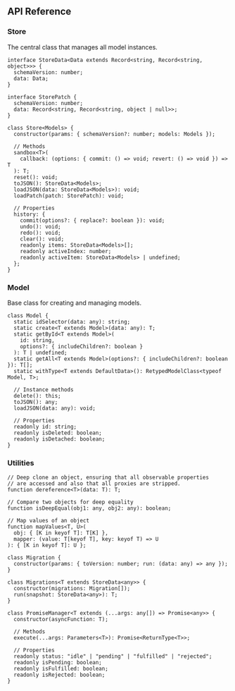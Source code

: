 ## API Reference

### Store

The central class that manages all model instances.

```tsx
interface StoreData<Data extends Record<string, Record<string, object>>> {
  schemaVersion: number;
  data: Data;
}

interface StorePatch {
  schemaVersion: number;
  data: Record<string, Record<string, object | null>>;
}

class Store<Models> {
  constructor(params: { schemaVersion?: number; models: Models });

  // Methods
  sandbox<T>(
    callback: (options: { commit: () => void; revert: () => void }) => T
  ): T;
  reset(): void;
  toJSON(): StoreData<Models>;
  loadJSON(data: StoreData<Models>): void;
  loadPatch(patch: StorePatch): void;

  // Properties
  history: {
    commit(options?: { replace?: boolean }): void;
    undo(): void;
    redo(): void;
    clear(): void;
    readonly items: StoreData<Models>[];
    readonly activeIndex: number;
    readonly activeItem: StoreData<Models> | undefined;
  };
}
```

### Model

Base class for creating and managing models.

```tsx
class Model {
  static idSelector(data: any): string;
  static create<T extends Model>(data: any): T;
  static getById<T extends Model>(
    id: string,
    options?: { includeChildren?: boolean }
  ): T | undefined;
  static getAll<T extends Model>(options?: { includeChildren?: boolean }): T[];
  static withType<T extends DefaultData>(): RetypedModelClass<typeof Model, T>;

  // Instance methods
  delete(): this;
  toJSON(): any;
  loadJSON(data: any): void;

  // Properties
  readonly id: string;
  readonly isDeleted: boolean;
  readonly isDetached: boolean;
}
```

### Utilities

```tsx
// Deep clone an object, ensuring that all observable properties
// are accessed and also that all proxies are stripped.
function dereference<T>(data: T): T;

// Compare two objects for deep equality
function isDeepEqual(obj1: any, obj2: any): boolean;

// Map values of an object
function mapValues<T, U>(
  obj: { [K in keyof T]: T[K] },
  mapper: (value: T[keyof T], key: keyof T) => U
): { [K in keyof T]: U };

class Migration {
  constructor(params: { toVersion: number; run: (data: any) => any });
}

class Migrations<T extends StoreData<any>> {
  constructor(migrations: Migration[]);
  run(snapshot: StoreData<any>): T;
}

class PromiseManager<T extends (...args: any[]) => Promise<any>> {
  constructor(asyncFunction: T);

  // Methods
  execute(...args: Parameters<T>): Promise<ReturnType<T>>;

  // Properties
  readonly status: "idle" | "pending" | "fulfilled" | "rejected";
  readonly isPending: boolean;
  readonly isFulfilled: boolean;
  readonly isRejected: boolean;
}
```
